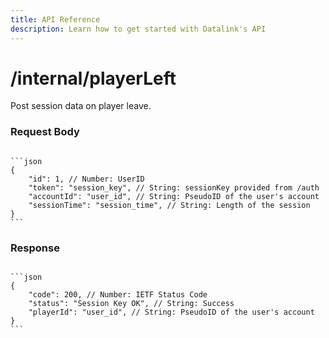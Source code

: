 ---
title: API Reference
description: Learn how to get started with Datalink's API
---


# /internal/playerLeft

Post session data on player leave.

### Request Body

<Code>
```json
{
    "id": 1, // Number: UserID
    "token": "session_key", // String: sessionKey provided from /auth
    "accountId": "user_id", // String: PseudoID of the user's account
    "sessionTime": "session_time", // String: Length of the session
}
```
</Code>

### Response
 
<Code>
```json
{
    "code": 200, // Number: IETF Status Code
    "status": "Session Key OK", // String: Success
    "playerId": "user_id", // String: PseudoID of the user's account
}
```
</Code>